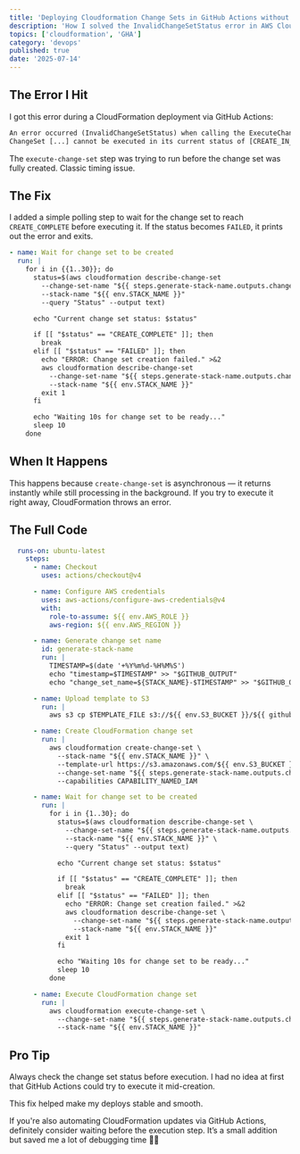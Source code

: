 ```yaml
---
title: 'Deploying Cloudformation Change Sets in GitHub Actions without InvalidChangeSetStatus'
description: 'How I solved the InvalidChangeSetStatus error in AWS CloudFormation GitHub Actions deploys by waiting for the change set to be ready before executing.'
topics: ['cloudformation', 'GHA']
category: 'devops'
published: true
date: '2025-07-14'
---
```


## The Error I Hit

I got this error during a CloudFormation deployment via GitHub Actions:

```txt
An error occurred (InvalidChangeSetStatus) when calling the ExecuteChangeSet operation:
ChangeSet [...] cannot be executed in its current status of [CREATE_IN_PROGRESS]
```

The `execute-change-set` step was trying to run before the change set was fully created. Classic timing issue.

## The Fix

I added a simple polling step to wait for the change set to reach `CREATE_COMPLETE` before executing it. If the status becomes `FAILED`, it prints out the error and exits.

```yaml
- name: Wait for change set to be created
  run: |
    for i in {{1..30}}; do
      status=$(aws cloudformation describe-change-set
        --change-set-name "${{ steps.generate-stack-name.outputs.change_set_name }}"
        --stack-name "${{ env.STACK_NAME }}"
        --query "Status" --output text)

      echo "Current change set status: $status"

      if [[ "$status" == "CREATE_COMPLETE" ]]; then
        break
      elif [[ "$status" == "FAILED" ]]; then
        echo "ERROR: Change set creation failed." >&2
        aws cloudformation describe-change-set
          --change-set-name "${{ steps.generate-stack-name.outputs.change_set_name }}"
          --stack-name "${{ env.STACK_NAME }}"
        exit 1
      fi

      echo "Waiting 10s for change set to be ready..."
      sleep 10
    done
```

## When It Happens

This happens because `create-change-set` is asynchronous — it returns instantly while still processing in the background. If you try to execute it right away, CloudFormation throws an error.

## The Full Code

```yaml
  runs-on: ubuntu-latest
    steps:
      - name: Checkout
        uses: actions/checkout@v4

      - name: Configure AWS credentials
        uses: aws-actions/configure-aws-credentials@v4
        with:
          role-to-assume: ${{ env.AWS_ROLE }}
          aws-region: ${{ env.AWS_REGION }}

      - name: Generate change set name
        id: generate-stack-name
        run: |
          TIMESTAMP=$(date '+%Y%m%d-%H%M%S')
          echo "timestamp=$TIMESTAMP" >> "$GITHUB_OUTPUT"
          echo "change_set_name=${STACK_NAME}-$TIMESTAMP" >> "$GITHUB_OUTPUT"

      - name: Upload template to S3
        run: |
          aws s3 cp $TEMPLATE_FILE s3://${{ env.S3_BUCKET }}/${{ github.sha }}.yaml

      - name: Create CloudFormation change set
        run: |
          aws cloudformation create-change-set \
            --stack-name "${{ env.STACK_NAME }}" \
            --template-url https://s3.amazonaws.com/${{ env.S3_BUCKET }}/${{ github.sha }}.yaml \
            --change-set-name "${{ steps.generate-stack-name.outputs.change_set_name }}" \
            --capabilities CAPABILITY_NAMED_IAM

      - name: Wait for change set to be created
        run: |
          for i in {1..30}; do
            status=$(aws cloudformation describe-change-set \
              --change-set-name "${{ steps.generate-stack-name.outputs.change_set_name }}" \
              --stack-name "${{ env.STACK_NAME }}" \
              --query "Status" --output text)

            echo "Current change set status: $status"

            if [[ "$status" == "CREATE_COMPLETE" ]]; then
              break
            elif [[ "$status" == "FAILED" ]]; then
              echo "ERROR: Change set creation failed." >&2
              aws cloudformation describe-change-set \
                --change-set-name "${{ steps.generate-stack-name.outputs.change_set_name }}" \
                --stack-name "${{ env.STACK_NAME }}"
              exit 1
            fi

            echo "Waiting 10s for change set to be ready..."
            sleep 10
          done

      - name: Execute CloudFormation change set
        run: |
          aws cloudformation execute-change-set \
            --change-set-name "${{ steps.generate-stack-name.outputs.change_set_name }}" \
            --stack-name "${{ env.STACK_NAME }}"
```

## Pro Tip

Always check the change set status before execution. I had no idea at first that GitHub Actions could try to execute it mid-creation.

This fix helped make my deploys stable and smooth.

If you're also automating CloudFormation updates via GitHub Actions, definitely consider waiting before the execution step. It’s a small addition but saved me a lot of debugging time 🔧🚀
